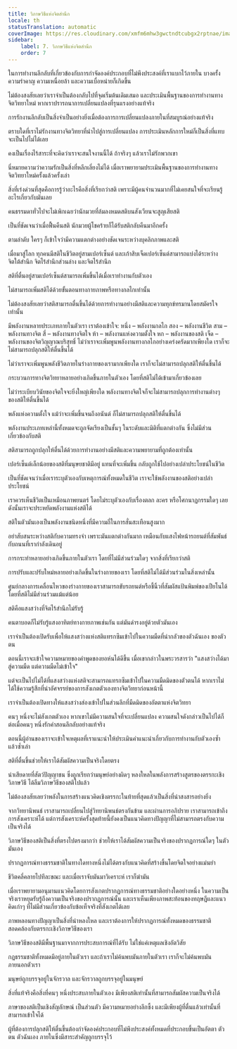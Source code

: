 ```yaml
---
title: วิภาษวิธีแห่งจิตสำนึก
locale: th
statusTranslation: automatic
coverImage: https://res.cloudinary.com/xmfm6mhw3gwctndtcubgx2rptnae/image/upload/v1741354419/small_cover_la_gran_rebelion_28716e29d2.webp
sidebar:
    label: 7. วิภาษวิธีแห่งจิตสำนึก
    order: 7
---
```

ในการทำงานลึกลับที่เกี่ยวข้องกับการกำจัดองค์ประกอบที่ไม่พึงประสงค์ที่เราแบกไว้ภายใน บางครั้งความรำคาญ ความเหนื่อยล้า และความเบื่อหน่ายก็เกิดขึ้น

ไม่ต้องสงสัยเลยว่าเราจำเป็นต้องกลับไปที่จุดเริ่มต้นเดิมเสมอ และประเมินพื้นฐานของการทำงานทางจิตวิทยาใหม่ หากเราปรารถนาการเปลี่ยนแปลงที่รุนแรงอย่างแท้จริง

การรักงานลึกลับเป็นสิ่งจำเป็นอย่างยิ่งเมื่อต้องการการเปลี่ยนแปลงภายในที่สมบูรณ์อย่างแท้จริง

ตราบใดที่เราไม่รักงานทางจิตวิทยาที่นำไปสู่การเปลี่ยนแปลง การประเมินหลักการใหม่ก็เป็นสิ่งที่แทบจะเป็นไปไม่ได้เลย

คงเป็นเรื่องไร้สาระที่จะคิดว่าเราจะสนใจงานนี้ได้ ถ้าจริงๆ แล้วเราไม่รักพวกเขา

นี่หมายความว่าความรักเป็นสิ่งที่หลีกเลี่ยงไม่ได้ เมื่อเราพยายามประเมินพื้นฐานของการทำงานทางจิตวิทยาใหม่ครั้งแล้วครั้งเล่า

สิ่งที่เร่งด่วนที่สุดคือการรู้ว่าอะไรคือสิ่งที่เรียกว่าสติ เพราะมีผู้คนจำนวนมากที่ไม่เคยสนใจที่จะเรียนรู้อะไรเกี่ยวกับมันเลย

คนธรรมดาทั่วไปจะไม่เพิกเฉยว่านักมวยที่ล้มลงหมดสติบนสังเวียนจะสูญเสียสติ

เป็นที่ชัดเจนว่าเมื่อฟื้นคืนสติ นักมวยผู้โชคร้ายก็ได้รับสติกลับคืนมาอีกครั้ง

ตามลำดับ ใครๆ ก็เข้าใจว่ามีความแตกต่างอย่างชัดเจนระหว่างบุคลิกภาพและสติ

เมื่อมาสู่โลก ทุกคนมีสติในชีวิตอยู่สามเปอร์เซ็นต์ และเก้าสิบเจ็ดเปอร์เซ็นต์สามารถแบ่งได้ระหว่างจิตใต้สำนึก จิตไร้สำนึกส่วนล่าง และจิตไร้สำนึก

สติที่ตื่นอยู่สามเปอร์เซ็นต์สามารถเพิ่มขึ้นได้เมื่อเราทำงานกับตัวเอง

ไม่สามารถเพิ่มสติได้ด้วยขั้นตอนทางกายภาพหรือทางกลไกเท่านั้น

ไม่ต้องสงสัยเลยว่าสติสามารถตื่นขึ้นได้ด้วยการทำงานอย่างมีสติและความทุกข์ทรมานโดยสมัครใจเท่านั้น

มีพลังงานหลายประเภทภายในตัวเรา เราต้องเข้าใจ: หนึ่ง – พลังงานกลไก สอง – พลังงานชีวิต สาม – พลังงานทางจิต สี่ – พลังงานทางจิตใจ ห้า – พลังงานแห่งความตั้งใจ หก – พลังงานของสติ เจ็ด – พลังงานของจิตวิญญาณบริสุทธิ์ ไม่ว่าเราจะเพิ่มพูนพลังงานทางกลไกอย่างเคร่งครัดมากเพียงใด เราก็จะไม่สามารถปลุกสติให้ตื่นขึ้นได้

ไม่ว่าเราจะเพิ่มพูนพลังชีวิตภายในร่างกายของเรามากเพียงใด เราก็จะไม่สามารถปลุกสติให้ตื่นขึ้นได้

กระบวนการทางจิตวิทยาหลายอย่างเกิดขึ้นภายในตัวเอง โดยที่สติไม่ได้เข้ามาเกี่ยวข้องเลย

ไม่ว่าระเบียบวินัยของจิตใจจะยิ่งใหญ่เพียงใด พลังงานทางจิตใจก็จะไม่สามารถปลุกการทำงานต่างๆ ของสติให้ตื่นขึ้นได้

พลังแห่งความตั้งใจ แม้ว่าจะเพิ่มขึ้นจนถึงอนันต์ ก็ไม่สามารถปลุกสติให้ตื่นขึ้นได้

พลังงานประเภทเหล่านี้ทั้งหมดจะถูกจัดเรียงเป็นชั้นๆ ในระดับและมิติที่แตกต่างกัน ซึ่งไม่มีส่วนเกี่ยวข้องกับสติ

สติสามารถถูกปลุกให้ตื่นได้ด้วยการทำงานอย่างมีสติและความพยายามที่ถูกต้องเท่านั้น

เปอร์เซ็นต์เล็กน้อยของสติที่มนุษยชาติมีอยู่ แทนที่จะเพิ่มขึ้น กลับถูกใช้ไปอย่างเปล่าประโยชน์ในชีวิต

เป็นที่ชัดเจนว่าเมื่อเราระบุตัวเองกับเหตุการณ์ทั้งหมดในชีวิต เราจะใช้พลังงานของสติอย่างเปล่าประโยชน์

เราควรเห็นชีวิตเป็นเหมือนภาพยนตร์ โดยไม่ระบุตัวเองกับเรื่องตลก ละคร หรือโศกนาฏกรรมใดๆ เลย ดังนั้นเราจะประหยัดพลังงานแห่งสติได้

สติในตัวมันเองเป็นพลังงานชนิดหนึ่งที่มีความถี่ในการสั่นสะเทือนสูงมาก

อย่าสับสนระหว่างสติกับความทรงจำ เพราะมันแตกต่างกันมาก เหมือนกับแสงไฟหน้ารถยนต์ที่สัมพันธ์กับถนนที่เรากำลังเดินอยู่

การกระทำหลายอย่างเกิดขึ้นภายในตัวเรา โดยที่ไม่มีส่วนร่วมใดๆ จากสิ่งที่เรียกว่าสติ

การปรับและปรับใหม่หลายอย่างเกิดขึ้นในร่างกายของเรา โดยที่สติไม่ได้มีส่วนร่วมในสิ่งเหล่านั้น

ศูนย์กลางการเคลื่อนไหวของร่างกายของเราสามารถขับรถยนต์หรือชี้นิ้วที่สัมผัสแป้นพิมพ์ของเปียโนได้ โดยที่สติไม่มีส่วนร่วมแม้แต่น้อย

สติคือแสงสว่างที่จิตไร้สำนึกไม่รับรู้

คนตาบอดก็ไม่รับรู้แสงอาทิตย์ทางกายภาพเช่นกัน แต่มันดำรงอยู่ด้วยตัวมันเอง

เราจำเป็นต้องเปิดรับเพื่อให้แสงสว่างแห่งสติแทรกซึมเข้าไปในความมืดที่น่ากลัวของตัวฉันเอง ของตัวตน

ตอนนี้เราจะเข้าใจความหมายของคำพูดของยอห์นได้ดีขึ้น เมื่อเขากล่าวในพระวรสารว่า "แสงสว่างได้มาสู่ความมืด แต่ความมืดไม่เข้าใจ"

แต่จะเป็นไปไม่ได้ที่แสงสว่างแห่งสติจะสามารถแทรกซึมเข้าไปในความมืดมิดของตัวตนได้ หากเราไม่ได้ใช้ความรู้สึกที่น่าอัศจรรย์ของการสังเกตตัวเองทางจิตวิทยาก่อนหน้านี้

เราจำเป็นต้องเปิดทางให้แสงสว่างส่องเข้าไปในส่วนลึกที่มืดมิดของอัตตาแห่งจิตวิทยา

คนๆ หนึ่งจะไม่สังเกตตัวเอง หากเขาไม่มีความสนใจที่จะเปลี่ยนแปลง ความสนใจดังกล่าวเป็นไปได้ก็ต่อเมื่อคนๆ หนึ่งรักคำสอนลึกลับอย่างแท้จริง

ตอนนี้ผู้อ่านของเราจะเข้าใจเหตุผลที่เราแนะนำให้ประเมินคำแนะนำเกี่ยวกับการทำงานกับตัวเองซ้ำแล้วซ้ำเล่า

สติที่ตื่นขึ้นช่วยให้เราได้สัมผัสความเป็นจริงโดยตรง

น่าเสียดายที่สัตว์ปัญญาชน ซึ่งถูกเรียกว่ามนุษย์อย่างผิดๆ หลงใหลในพลังการสร้างสูตรของตรรกะเชิงวิภาษวิธี ได้ลืมวิภาษวิธีของสติไปแล้ว

ไม่ต้องสงสัยเลยว่าพลังในการสร้างแนวคิดเชิงตรรกะในท้ายที่สุดแล้วเป็นสิ่งที่น่าสงสารอย่างยิ่ง

จากวิทยานิพนธ์ เราสามารถเปลี่ยนไปสู่วิทยานิพนธ์ตรงกันข้าม และผ่านการอภิปราย เราสามารถเข้าถึงการสังเคราะห์ได้ แต่การสังเคราะห์ครั้งสุดท้ายนี้ยังคงเป็นแนวคิดทางปัญญาที่ไม่สามารถตรงกับความเป็นจริงได้

วิภาษวิธีของสติเป็นสิ่งที่ตรงไปตรงมากว่า ช่วยให้เราได้สัมผัสความเป็นจริงของปรากฏการณ์ใดๆ ในตัวมันเอง

ปรากฏการณ์ทางธรรมชาติในทางใดทางหนึ่งไม่ได้ตรงกับแนวคิดที่สร้างขึ้นโดยจิตใจอย่างแม่นยำ

ชีวิตคลี่คลายไปทีละขณะ และเมื่อเราจับมันมาวิเคราะห์ เราก็ฆ่ามัน

เมื่อเราพยายามอนุมานแนวคิดโดยการสังเกตปรากฏการณ์ทางธรรมชาติอย่างใดอย่างหนึ่ง ในความเป็นจริงเราหยุดรับรู้ถึงความเป็นจริงของปรากฏการณ์นั้น และเราเห็นเพียงภาพสะท้อนของทฤษฎีและแนวคิดเก่าๆ ที่ไม่มีส่วนเกี่ยวข้องกับข้อเท็จจริงที่สังเกตได้เลย

ภาพหลอนทางปัญญาเป็นสิ่งที่น่าหลงใหล และเราต้องการให้ปรากฏการณ์ทั้งหมดของธรรมชาติสอดคล้องกับตรรกะเชิงวิภาษวิธีของเรา

วิภาษวิธีของสติมีพื้นฐานมาจากการประสบการณ์ที่ได้รับ ไม่ใช่แค่เหตุผลเชิงอัตวิสัย

กฎธรรมชาติทั้งหมดมีอยู่ภายในตัวเรา และถ้าเราไม่ค้นพบมันภายในตัวเรา เราก็จะไม่ค้นพบมันภายนอกตัวเรา

มนุษย์ถูกบรรจุอยู่ในจักรวาล และจักรวาลถูกบรรจุอยู่ในมนุษย์

สิ่งที่แท้จริงคือสิ่งที่คนๆ หนึ่งประสบภายในตัวเอง มีเพียงสติเท่านั้นที่สามารถสัมผัสความเป็นจริงได้

ภาษาของสติเป็นเชิงสัญลักษณ์ เป็นส่วนตัว มีความหมายอย่างลึกซึ้ง และมีเพียงผู้ที่ตื่นแล้วเท่านั้นที่สามารถเข้าใจได้

ผู้ที่ต้องการปลุกสติให้ตื่นขึ้นต้องกำจัดองค์ประกอบที่ไม่พึงประสงค์ทั้งหมดที่ประกอบขึ้นเป็นอัตตา ตัวตน ตัวฉันเอง ภายในซึ่งมีสาระสำคัญถูกบรรจุไว้

